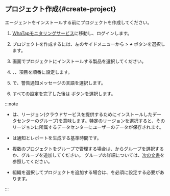 ## プロジェクト作成{#create-project}

エージェントをインストールする前にプロジェクトを作成してください。

1. [WhaTapモニタリングサービス](https://service.whatap.io)に移動し、ログインします。

2. プロジェクトを作成するには、左のサイドメニューから<Cmdname sid="BTN07332" className="uitext" /> > **_+_** <Cmdname sid='BTN06696' className='uitext'/>ボタンを選択します。

3. <Cmdname sid="TTL07073" className="uitext" /> 画面でプロジェクトにインストールする製品を選択してください。

4. <Cmdname sid="project_name" className="uitext" />、<Cmdname sid="data_server_region" className="uitext" />、<Cmdname sid="project_time_zone" className="uitext" />項目を順番に設定します。

   <ImgLang img='create-project-v3.png' desc='プロジェクトの生成'/>

5. <Cmdname sid="TTL07727" className="uitext" />で、警告通知メッセージの言語を選択します。

6. すべての設定を完了した後は <Cmdname sid="creating_a_project" className="uitext" /> ボタンを選択します。

:::note

- <Cmdname sid="data_server_region" className="uitext" />は、リージョン(クラウドサービスを提供するためにインストールしたデータセンターのグループ)を意味します。特定のリージョンを選択すると、そのリージョンに所属するデータセンターにユーザーのデータが保存されます。

- <Cmdname sid="project_time_zone" className="uitext" />は通知とレポートを生成する基準時間です。

- 複数のプロジェクトをグループで管理する場合は、<Cmdname sid="project_groups" className="uitext" />からグループを選択するか、グループを追加してください。 グループの詳細については、[次の文書](../project/group)を参照してください。

- 組織を選択してプロジェクトを追加する場合は、<Cmdname sid="group_of_organization" className="uitext" />を必須に設定する必要があります。

:::
